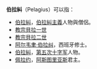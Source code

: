 '''伯拉糾'''（Pelagius）可以指：

*[[伯拉糾|伯拉糾]]，[[伯拉糾主義|伯拉糾主義]]人物與僧侶。
*[[教宗|教宗]][[貝拉基一世|貝拉一世]]
*[[教宗|教宗]][[貝拉基二世|貝拉二世]]
*[[阿尔韦聿·伯拉纠|阿尔韦聿·伯拉纠]]，西班牙修士。
*[[伯拉糾|伯拉糾]]，[[第五次十字军东征|第五次十字军]]人物。
*[[佩拉约|佩拉约]]，[[阿斯图里亚斯君主列表|阿斯图里亚斯]]君主。

<!---
== 譯名列表 ==
*'''貝拉基'''：來自[http://wordpedia.britannica.com/concise/content.aspx?id=15618&hash=#EBCHash:15618# 大英簡明百科知識庫]與[http://tw.britannica.com/MiniSite/Article/id00046109.html]、[http://tw.britannica.com/MiniSite/Article/id00046110.html]，大英百科全書線上繁體中文版。
*[[贝拉基|贝拉基]]：來自《[[世界人名翻譯大辭典|世界人名翻譯大辭典]]》1993年版。
*[[貝拉|貝拉]]：來自[http://archives.catholic.org.hk/popes/index.htm 香港天主教教區檔案　歷任教宗]。

:在以下來源未證實正確之前，請不要將以下譯名放進條目內。
*[[贝拉|贝拉]]
*[[伯拉利|伯拉利]]
*[[伯拉糾|伯拉糾]]、[[伯拉纠|伯拉纠]]
*[[皮拉糾|皮拉糾]]、[[皮拉纠|皮拉纠]]
*[[彼肋吉|彼肋吉]]
*[[培拉鳩|培拉鳩]]
*[[别拉基|别拉基]]
*[[柏拉奇|柏拉奇]]
*[[柏拉糾|柏拉糾]]、[[柏拉纠|柏拉纠]]
*[[柏拉傑|柏拉傑]]
*[[披雷傑|披雷傑]]
*[[庇拉修|庇拉修]]
*[[佩拉吉|佩拉吉]]
*[[佩拉吉乌斯|佩拉吉乌斯]]
*[[佩拉糾|佩拉糾]]
--->

{{Disambiguation|cat=三字人名譯名消歧義}}